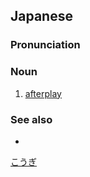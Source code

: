 ==Japanese==
{{wikipedia|lang=ja}}
{{ja-kanjitab|こう|ぎ|yomi=o}}

===Pronunciation===
{{ja-pron|yomi=o|こうぎ}}

===Noun===
{{ja-noun|こうぎ}}

# [[afterplay]]

===See also===
* {{ja-r|前戯|ぜんぎ}}

[[Category:ja:Sex|こうぎ]]